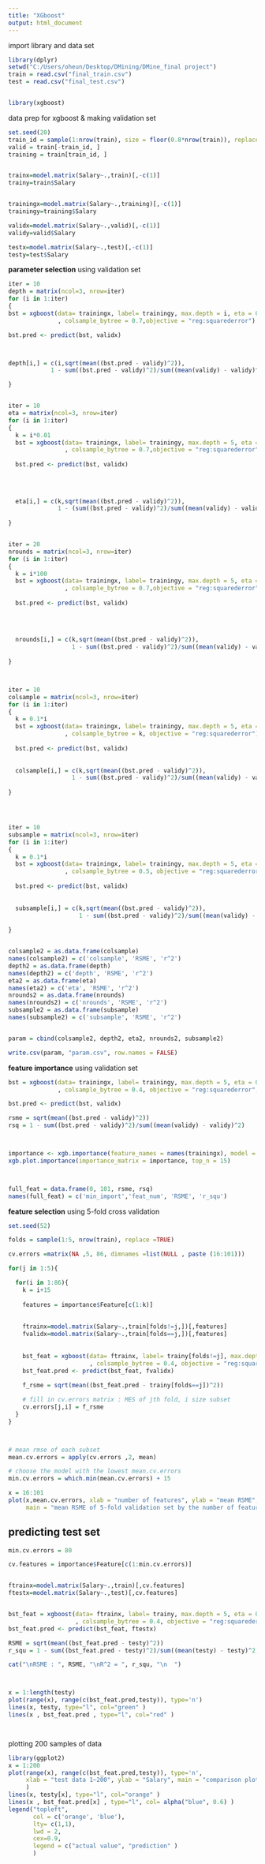 ```yaml
---
title: "XGboost"
output: html_document
---
```



import library and data set
```r
library(dplyr)
setwd("C:/Users/oheun/Desktop/DMining/DMine_final project")
train = read.csv("final_train.csv")
test = read.csv("final_test.csv")


library(xgboost)
```



data prep for xgboost & making validation set
```r

set.seed(20)
train_id = sample(1:nrow(train), size = floor(0.8*nrow(train)), replace = FALSE)
valid = train[-train_id, ]
training = train[train_id, ]


trainx=model.matrix(Salary~.,train)[,-c(1)]
trainy=train$Salary


trainingx=model.matrix(Salary~.,training)[,-c(1)]
trainingy=training$Salary

validx=model.matrix(Salary~.,valid)[,-c(1)]
validy=valid$Salary

testx=model.matrix(Salary~.,test)[,-c(1)]
testy=test$Salary


```




**parameter selection**
using validation set
```r
iter = 10
depth = matrix(ncol=3, nrow=iter)
for (i in 1:iter)
{
bst = xgboost(data= trainingx, label= trainingy, max.depth = i, eta = 0.05, nrounds = 1000
              , colsample_bytree = 0.7,objective = "reg:squarederror")

bst.pred <- predict(bst, validx)



depth[i,] = c(i,sqrt(mean((bst.pred - validy)^2)),
            1 - sum((bst.pred - validy)^2)/sum((mean(validy) - validy)^2))

}


iter = 10
eta = matrix(ncol=3, nrow=iter)
for (i in 1:iter)
{
  k = i*0.01
  bst = xgboost(data= trainingx, label= trainingy, max.depth = 5, eta = k, nrounds = 1000
                , colsample_bytree = 0.7,objective = "reg:squarederror")
  
  bst.pred <- predict(bst, validx)
  
  
  
  
  eta[i,] = c(k,sqrt(mean((bst.pred - validy)^2)),
              1 - (sum((bst.pred - validy)^2)/sum((mean(validy) - validy)^2)))
  
}


iter = 20
nrounds = matrix(ncol=3, nrow=iter)
for (i in 1:iter)
{
  k = i*100
  bst = xgboost(data= trainingx, label= trainingy, max.depth = 5, eta = 0.05, nrounds = k
                , colsample_bytree = 0.7,objective = "reg:squarederror")
  
  bst.pred <- predict(bst, validx)
  
  
  
  
  nrounds[i,] = c(k,sqrt(mean((bst.pred - validy)^2)),
                  1 - sum((bst.pred - validy)^2)/sum((mean(validy) - validy)^2))
  
}



iter = 10
colsample = matrix(ncol=3, nrow=iter)
for (i in 1:iter)
{
  k = 0.1*i
  bst = xgboost(data= trainingx, label= trainingy, max.depth = 5, eta = 0.05, nrounds = 1000
                , colsample_bytree = k, objective = "reg:squarederror")
  
  bst.pred <- predict(bst, validx)
  
  
  colsample[i,] = c(k,sqrt(mean((bst.pred - validy)^2)),
                  1 - sum((bst.pred - validy)^2)/sum((mean(validy) - validy)^2))
  
}




iter = 10
subsample = matrix(ncol=3, nrow=iter)
for (i in 1:iter)
{
  k = 0.1*i
  bst = xgboost(data= trainingx, label= trainingy, max.depth = 5, eta = 0.05, nrounds = 1000
                , colsample_bytree = 0.5, objective = "reg:squarederror", subsample = k)
  
  bst.pred <- predict(bst, validx)
  
  
  subsample[i,] = c(k,sqrt(mean((bst.pred - validy)^2)),
                    1 - sum((bst.pred - validy)^2)/sum((mean(validy) - validy)^2))
  
}


colsample2 = as.data.frame(colsample)
names(colsample2) = c('colsample', 'RSME', 'r^2')
depth2 = as.data.frame(depth)
names(depth2) = c('depth', 'RSME', 'r^2')
eta2 = as.data.frame(eta)
names(eta2) = c('eta', 'RSME', 'r^2')
nrounds2 = as.data.frame(nrounds)
names(nrounds2) = c('nrounds', 'RSME', 'r^2')
subsample2 = as.data.frame(subsample)
names(subsample2) = c('subsample', 'RSME', 'r^2')


param = cbind(colsample2, depth2, eta2, nrounds2, subsample2)

write.csv(param, "param.csv", row.names = FALSE)

```



**feature importance**
using validation set

```r

bst = xgboost(data= trainingx, label= trainingy, max.depth = 5, eta = 0.04, nrounds = 700
              , colsample_bytree = 0.4, objective = "reg:squarederror", subsample = 0.9)

bst.pred <- predict(bst, validx)

rsme = sqrt(mean((bst.pred - validy)^2))
rsq = 1 - sum((bst.pred - validy)^2)/sum((mean(validy) - validy)^2)



importance <- xgb.importance(feature_names = names(trainingx), model = bst)
xgb.plot.importance(importance_matrix = importance, top_n = 15)



full_feat = data.frame(0, 101, rsme, rsq)
names(full_feat) = c('min_import','feat_num', 'RSME', 'r_squ')


```



**feature selection**
using 5-fold cross validation

```r


set.seed(52)

folds = sample(1:5, nrow(train), replace =TRUE)

cv.errors =matrix(NA ,5, 86, dimnames =list(NULL , paste (16:101)))

for(j in 1:5){

  for(i in 1:86){
    k = i+15
    
    features = importance$Feature[c(1:k)]
    
    
    ftrainx=model.matrix(Salary~.,train[folds!=j,])[,features]
    fvalidx=model.matrix(Salary~.,train[folds==j,])[,features]
    
    
    bst_feat = xgboost(data= ftrainx, label= trainy[folds!=j], max.depth = 5, eta = 0.04, nrounds = 700
                       , colsample_bytree = 0.4, objective = "reg:squarederror", subsample = 0.9)
    bst_feat.pred <- predict(bst_feat, fvalidx)
    
    f_rsme = sqrt(mean((bst_feat.pred - trainy[folds==j])^2))

    # fill in cv.errors matrix : MES of jth fold, i size subset
    cv.errors[j,i] = f_rsme
  }
}



# mean rmse of each subset
mean.cv.errors = apply(cv.errors ,2, mean)

# choose the model with the lowest mean.cv.errors
min.cv.errors = which.min(mean.cv.errors) + 15

x = 16:101
plot(x,mean.cv.errors, xlab = "number of features", ylab = "mean RSME", 
     main = "mean RSME of 5-fold validation set by the number of features")


```


## predicting test set

```r
min.cv.errors = 80

cv.features = importance$Feature[c(1:min.cv.errors)]


ftrainx=model.matrix(Salary~.,train)[,cv.features]
ftestx=model.matrix(Salary~.,test)[,cv.features]


bst_feat = xgboost(data= ftrainx, label= trainy, max.depth = 5, eta = 0.04, nrounds = 700
                   , colsample_bytree = 0.4, objective = "reg:squarederror", subsample = 0.9)
bst_feat.pred <- predict(bst_feat, ftestx)

RSME = sqrt(mean((bst_feat.pred - testy)^2))
r_squ = 1 - sum((bst_feat.pred - testy)^2)/sum((mean(testy) - testy)^2)

cat("\nRSME : ", RSME, "\nR^2 = ", r_squ, "\n  ")



x = 1:length(testy)
plot(range(x), range(c(bst_feat.pred,testy)), type='n')
lines(x, testy, type="l", col="green" )
lines(x , bst_feat.pred , type="l", col="red" )




```


plotting 200 samples of data

```r

library(ggplot2)
x = 1:200
plot(range(x), range(c(bst_feat.pred,testy)), type='n', 
     xlab = "test data 1~200", ylab = "Salary", main = "comparison plot for the prediction and actual value - XGBoost",
     )
lines(x, testy[x], type="l", col="orange" )
lines(x , bst_feat.pred[x] , type="l", col= alpha("blue", 0.6) )
legend("topleft", 
       col = c('orange', 'blue'),
       lty= c(1,1),
       lwd = 2,
       cex=0.9,
       legend = c("actual value", "prediction" )
       )


```



```r



```


